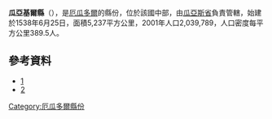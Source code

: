 '''瓜亞基爾縣'''（{{lang-es|Cantón Guayaquil}}），是[[厄瓜多爾|厄瓜多爾]]的縣份，位於該國中部，由[[瓜亞斯省|瓜亞斯省]]負責管轄，始建於1538年6月25日，面積5,237平方公里，2001年人口2,039,789，人口密度每平方公里389.5人。

{{Coord|2|11|S|79|53|W|display=title}}

==參考資料==
*[https://web.archive.org/web/20081229025947/http://www.guayaquil.gov.ec/]
* [http://www.ecuadorencifras.gob.ec/resultados/] {{Wayback|url=http://www.ecuadorencifras.gob.ec/resultados/ |date=20170724030253 }}

{{厄瓜多爾縣份}}

[[Category:厄瓜多爾縣份|Category:厄瓜多爾縣份]]


{{Ecuador-geo-stub}}